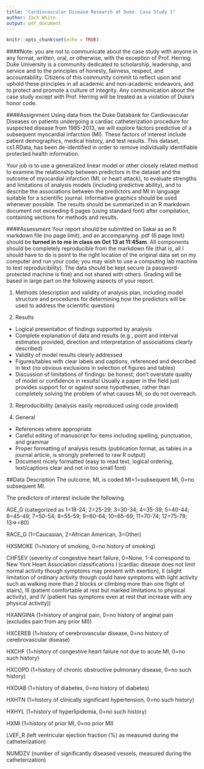 ```yaml
---
title: "Cardiovascular Disease Research at Duke: Case Study 1"
author: Zach White
output: pdf_document
---
```


```r
knitr::opts_chunk$set(echo = TRUE)
```

####Note: you are not to communicate about the case study with anyone in any format, written, oral, or otherwise, with the exception of Prof. Herring. Duke University is a community dedicated to scholarship, leadership, and service and to the principles of honesty, fairness, respect, and accountability. Citizens of this community commit to reflect upon and uphold these principles in all academic and non-academic endeavors, and to protect and promote a culture of integrity. Any communication about the case study except with Prof. Herring will be treated as a violation of Duke's honor code.

####Assignment
Using data from the Duke Databank for Cardiovascular Diseases on patients undergoing a cardiac catheterization procedure for suspected disease from 1985-2013, we will explore factors predictive of a subsequent myocardial infarction (MI). These factors of interest include patient demographics, medical history, and test results. This dataset, cs1.RData, has been de-identified in order to remove individually identifiable protected health information. 

Your job is to use a generalized linear model or other closely related method to examine the relationship between predictors in the dataset and the outcome of myocardial infarction (MI, or heart attack), to evaluate strengths and limitations of analysis models (including predictive ability), and to describe the associations between the predictors and MI in language suitable for a scientific journal. Informative graphics should be used whenever possible. The results should be summarized in an R markdown document not exceeding 6 pages (using standard font) after compilation, containing sections for methods and results. 

####Assessment
Your report should be submitted on Sakai as an R markdown file (no page limit), and an accompanying .pdf (6 page limit) should be **turned in to me in class on Oct 13 at 11:45am**. All components should be completely reproducible from the markdown file (that is, all I should have to do is point to the right location of the original data set on my computer and run your code; you may wish to use a computing lab machine to test reproducibility). The data should be kept secure (a password-protected machine is fine) and not shared with others. Grading will be based in large part on the following aspects of your report.

1. Methods (description and validity of analysis plan, including model structure and procedures for determining how the predictors will be used to address the scientific question)

2. Results
  + Logical presentation of findings supported by analysis
  + Complete explanation of data and results (e.g., point and interval estimates provided, direction and interpretation of associations clearly described)
  + Validity of model results clearly addressed
  + Figures/tables with clear labels and captions, referenced and described in text (no obvious exclusions in selection of figures and tables)
  + Discussion of limitations of findings: be honest; don't overstate quality of model or confidence in results! Usually a paper in the field just provides support for or against some hypotheses, rather than completely solving the problem of what causes MI, so do not overreach.
  
3. Reproducibility (analysis easily reproduced using code provided)

4. General 
  + References where appropriate
  + Careful editing of manuscript for items including spelling, punctuation, and grammar
  + Proper formatting of analysis results (publication format, as tables in a journal article, is strongly preferred to raw R output)
  + Document nicely formatted (easy to read text, logical ordering, text/captions clear and not in too small font)


##Data Description
The outcome, MI, is coded MI=1=subsequent MI, 0=no subsequent MI.

The predictors of interest include the following.

AGE_G (categorized as 1=18-24; 2=25-29; 3=30-34; 4=35-39; 5=40-44; 6=45-49; 7=50-54; 8=55-59; 9=60-64; 10=65-69; 11=70-74; 12=75-79; 13=>=80)

RACE_G (1=Caucasian, 2=African American, 3=Other)

HXSMOKE (1=history of smoking, 0=no history of smoking)

CHFSEV (severity of congestive heart failure, 0=None, 1-4 correspond to New York Heart Association classifications I (cardiac disease does not limit normal activity though symptoms may present with exertion), II (slight limitation of ordinary activity though could have symptoms with light activity such as walking more than 2 blocks or climbing more than one flight of stairs), III (patient comfortable at rest but marked limitations to physical activity), and IV (patient has symptoms even at rest that increase with any physical activity))

HXANGINA (1=history of anginal pain, 0=no history of anginal pain (excludes pain from any prior MI))

HXCEREB (1=history of cerebrovascular disease, 0=no history of cerebrovascular disease)

HXCHF (1=history of congestive heart failure not due to acute MI, 0=no such history)

HXCOPD (1=history of chronic obstructive pulmonary disease, 0=no such history)

HXDIAB (1=history of diabetes, 0=no history of diabetes)

HXHTN (1=history of clinically significant hypertension, 0=no such history)

HXHYL (1=history of hyperlipidemia, 0=no such history)

HXMI (1=history of prior MI, 0=no prior MI)

LVEF_R (left ventricular ejection fraction (%) as measured during the catheterization)

NUMDZV (number of significantly diseased vessels, measured during the catheterization)






